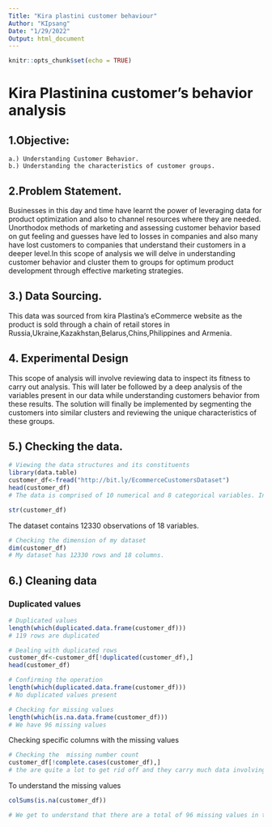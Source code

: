 ---
Title: "Kira plastini customer behaviour"
Author: "KIpsang"
Date: "1/29/2022"
Output: html_document
---

```{r setup, include=FALSE}
knitr::opts_chunk$set(echo = TRUE)
```

# Kira Plastinina customer’s behavior analysis

## 1.Objective: 

    a.) Understanding Customer Behavior.
    b.) Understanding the characteristics of customer groups.

## 2.Problem Statement.

Businesses in this day and time have learnt the power of leveraging data for product optimization and also to channel resources where they are needed. Unorthodox methods of marketing and assessing customer behavior based on gut feeling and guesses have led to losses in companies and also many have lost customers to companies that understand their customers in a deeper level.In this scope of analysis we will delve in understanding customer behavior and cluster them to groups for optimum product development through effective marketing strategies.

## 3.) Data Sourcing. 

This data was sourced from kira Plastina's eCommerce website as the product is sold through a chain of retail stores in Russia,Ukraine,Kazakhstan,Belarus,Chins,Philippines and Armenia. 

## 4. Experimental Design

This scope of analysis will involve reviewing data to inspect its fitness to carry out analysis. This will later be followed by a deep analysis of the variables present in our data while understanding customers behavior from these results. The solution will finally be implemented by segmenting the customers into similar clusters and reviewing the unique characteristics of these groups.

## 5.) Checking the data.
```{r}
# Viewing the data structures and its constituents
library(data.table)
customer_df<-fread("http://bit.ly/EcommerceCustomersDataset")
head(customer_df)
# The data is comprised of 10 numerical and 8 categorical variables. In them contains the nature of their operation in the e commerce website.
```



```{r Customer_df, echo=FALSE}

str(customer_df)
```

The dataset contains 12330 observations of 18 variables.

```{r}
# Checking the dimension of my dataset
dim(customer_df)
# My dataset has 12330 rows and 18 columns.
```
## 6.) Cleaning data

### Duplicated values
```{r}
# Duplicated values
length(which(duplicated.data.frame(customer_df)))
# 119 rows are duplicated
```
```{r}
# Dealing with duplicated rows
customer_df<-customer_df[!duplicated(customer_df),]
head(customer_df)
```
```{r}
# Confirming the operation
length(which(duplicated.data.frame(customer_df)))
# No duplicated values present
```

```{r}
# Checking for missing values
length(which(is.na.data.frame(customer_df)))
# We have 96 missing values
```
Checking specific columns with the missing values
```{r}
# Checking the  missing number count
customer_df[!complete.cases(customer_df),]
# the are quite a lot to get rid off and they carry much data involving site information
```
To understand the  missing values 
```{r}

colSums(is.na(customer_df))

# We get to understand that there are a total of 96 missing values in the dataset and they are mainly found in the administrative,Informational,product related ,bounce rates and exit rates sites. Their proportions also are similar in magnitude.
```

```{r}

```
































































